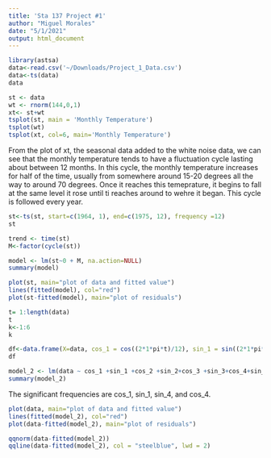 ```yaml
---
title: 'Sta 137 Project #1'
author: "Miguel Morales"
date: "5/1/2021"
output: html_document
---
```


```r
library(astsa)
data<-read.csv('~/Downloads/Project_1_Data.csv')
data<-ts(data)
data
```


```r
st <- data
wt <- rnorm(144,0,1)
xt<- st+wt
tsplot(st, main = 'Monthly Temperature')
tsplot(wt)
tsplot(xt, col=6, main='Monthly Temperature')
```
From the plot of xt, the seasonal data added to the white noise data, we can see that the monthly temperature tends to have a fluctuation cycle lasting about between 12 months. In this cycle, the monthly temperature increases for half of the time, usually from somewhere around 15-20 degrees all the way to around 70 degrees. Once it reaches this temeprature, it begins to fall at the same level it rose until ti reaches around to wehre it began. This cycle is followed every year. 

```r
st<-ts(st, start=c(1964, 1), end=c(1975, 12), frequency =12)
st
```

```r
trend <- time(st)
M<-factor(cycle(st))

model <- lm(st~0 + M, na.action=NULL)
summary(model)
```



```r
plot(st, main="plot of data and fitted value")
lines(fitted(model), col="red")
plot(st-fitted(model), main="plot of residuals")
```

```r
t= 1:length(data)
t
k<-1:6
k
```

```r
df<-data.frame(X=data, cos_1 = cos((2*1*pi*t)/12), sin_1 = sin((2*1*pi*t)/12),cos_2 = cos((2*2*pi*t)/12), sin_2 = sin((2*2*pi*t)/12),cos_3 = cos((2*3*pi*t)/12), sin_3 = sin((2*3*pi*t)/12),cos_4 = cos((2*4*pi*t)/12), sin_4= sin((2*4*pi*t)/12),cos_5 = cos((2*5*pi*t)/12), sin_5 = sin((2*5*pi*t)/12),cos_6 = cos((2*6*pi*t)/12), sin_6 = sin((2*6*pi*t)/12))
df
```


```r
model_2 <- lm(data ~ cos_1 +sin_1 +cos_2 +sin_2+cos_3 +sin_3+cos_4+sin_4+cos_5 +sin_5+cos_6 +sin_6, data=df)
summary(model_2)
```
The significant frequencies are cos_1, sin_1, sin_4, and cos_4. 

```r
plot(data, main="plot of data and fitted value")
lines(fitted(model_2), col="red")
plot(data-fitted(model_2), main="plot of residuals")
```


```r
qqnorm(data-fitted(model_2))
qqline(data-fitted(model_2), col = "steelblue", lwd = 2)
```
